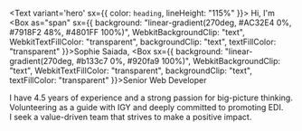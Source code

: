 
<Text variant='hero' sx={{ color: `heading`, lineHeight: "115%" }}>
<Box>Hi,</Box>
<Box>I'm <Box as="span" sx={{ background: "linear-gradient(270deg, #AC32E4 0%, #7918F2 48%, #4801FF 100%)", WebkitBackgroundClip: "text", WebkitTextFillColor: "transparent", backgroundClip: "text", textFillColor: "transparent" }}>Sophie Saiada</Box>,</Box>
<Box sx={{ background: "linear-gradient(270deg, #b133c7 0%, #920fa9 100%)", WebkitBackgroundClip: "text", WebkitTextFillColor: "transparent", backgroundClip: "text", textFillColor: "transparent" }}>Senior Web Developer</Box>
</Text>

I have 4.5 years of experience and a strong passion for big-picture thinking.  
Volunteering as a guide with IGY and deeply committed to promoting EDI.  
I seek a value-driven team that strives to make a positive impact.

<CTA text="Resume" icon={downloadIcon} to="/Sophia Saiada CV.pdf" gatsbyLink />
